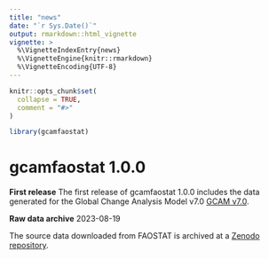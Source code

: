 ```yaml
---
title: "news"
date: "`r Sys.Date()`"
output: rmarkdown::html_vignette
vignette: >
  %\VignetteIndexEntry{news}
  %\VignetteEngine{knitr::rmarkdown}
  %\VignetteEncoding{UTF-8}
---
```


```r
knitr::opts_chunk$set(
  collapse = TRUE,
  comment = "#>"
)
```

```r
library(gcamfaostat)
```

# gcamfaostat 1.0.0

**First release**
The first release of gcamfaostat 1.0.0 includes the data generated for the Global Change Analysis Model v7.0 [GCAM v7.0](https://github.com/JGCRI/gcam-core/releases/tag/gcam-v7.0). 

**Raw data archive**
2023-08-19  

The source data downloaded from FAOSTAT is archived at a [Zenodo repository]( https://zenodo.org/deposit/8260225).

